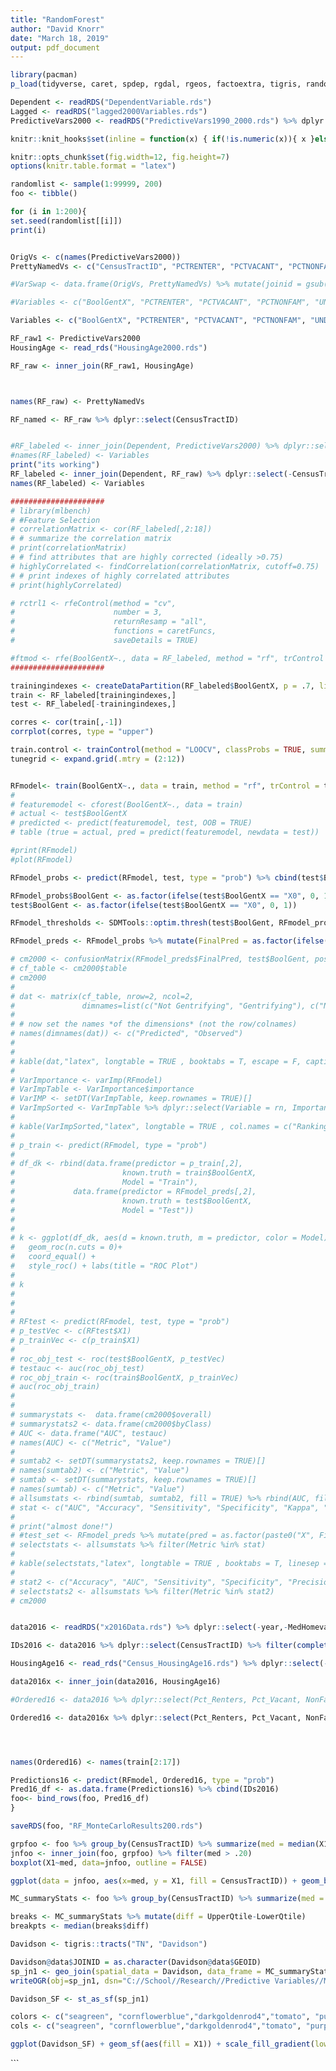 ```yaml
---
title: "RandomForest"
author: "David Knorr"
date: "March 18, 2019"
output: pdf_document
---
```


```r

library(pacman)
p_load(tidyverse, caret, spdep, rgdal, rgeos, factoextra, tigris, randomForest, pROC, plotROC, knitr, kableExtra, data.table, corrplot, party)

Dependent <- readRDS("DependentVariable.rds")
Lagged <- readRDS("lagged2000Variables.rds")
PredictiveVars2000 <- readRDS("PredictiveVars1990_2000.rds") %>% dplyr::select(-contains("90"), - contains("welfare"), -contains("kids"))

knitr::knit_hooks$set(inline = function(x) { if(!is.numeric(x)){ x }else{ prettyNum(round(x,2), big.mark=",") } })

knitr::opts_chunk$set(fig.width=12, fig.height=7) 
options(knitr.table.format = "latex")
```

```r
randomlist <- sample(1:99999, 200)
foo <- tibble()

for (i in 1:200){
set.seed(randomlist[[i]])
print(i)


OrigVs <- c(names(PredictiveVars2000))
PrettyNamedVs <- c("CensusTractID", "PCTRENTER", "PCTVACANT", "PCTNONFAM", "UNDER18", "OVER65", "PCTPOV", "PCTUNEMPLOY", "PCTNOCAR", "PCT3CAR", "PCTPUBTRANSP", "PCT20MINCOMMUTE", "PCTBLUECOLLAR",  "PCTBIGUNIT", "PCTRENTBURDEN", "PARKCOVERAGE", "DOWNTOWNDISTANCE", "TRANSITCOVERAGE", "EVICTIONRATE", "NEWHOUSING")

#VarSwap <- data.frame(OrigVs, PrettyNamedVs) %>% mutate(joinid = gsub("_", "", OrigVs)) %>% filter(OrigVs != "CensusTractID")

#Variables <- c("BoolGentX", "PCTRENTER", "PCTVACANT", "PCTNONFAM", "UNDER18", "OVER65", "PCTPOV", "PCTUNEMPLOY", "PCTNOCAR", "PCT3CAR", "PCTPUBTRANSP", "PCT20MINCOMMUTE", "PCTBLUECOLLAR", "PCTBIGUNIT", "PCTRENTBURDEN", "PARKCOVERAGE", "DOWNTOWNDISTANCE", "TRANSITCOVERAGE", "EVICTIONRATE")

Variables <- c("BoolGentX", "PCTRENTER", "PCTVACANT", "PCTNONFAM", "UNDER18", "OVER65", "PCTPOV", "PCTUNEMPLOY","PCT3CAR", "PCT20MINCOMMUTE", "PCTBLUECOLLAR", "PCTBIGUNIT", "PCTRENTBURDEN", "PARKCOVERAGE", "DOWNTOWNDISTANCE", "EVICTIONRATE", "NEWHOUSING")

RF_raw1 <- PredictiveVars2000 
HousingAge <- read_rds("HousingAge2000.rds")

RF_raw <- inner_join(RF_raw1, HousingAge)



names(RF_raw) <- PrettyNamedVs

RF_named <- RF_raw %>% dplyr::select(CensusTractID)


#RF_labeled <- inner_join(Dependent, PredictiveVars2000) %>% dplyr::select(-CensusTractID, -BoolGent)
#names(RF_labeled) <- Variables
print("its working")
RF_labeled <- inner_join(Dependent, RF_raw) %>% dplyr::select(-CensusTractID, -BoolGent, -PCTNOCAR, -TRANSITCOVERAGE, -PCTPUBTRANSP)
names(RF_labeled) <- Variables

#####################
# library(mlbench)
# #Feature Selection
# correlationMatrix <- cor(RF_labeled[,2:18])
# # summarize the correlation matrix
# print(correlationMatrix)
# # find attributes that are highly corrected (ideally >0.75)
# highlyCorrelated <- findCorrelation(correlationMatrix, cutoff=0.75)
# # print indexes of highly correlated attributes
# print(highlyCorrelated)

# rctrl1 <- rfeControl(method = "cv",
#                      number = 3,
#                      returnResamp = "all",
#                      functions = caretFuncs,
#                      saveDetails = TRUE)

#ftmod <- rfe(BoolGentX~., data = RF_labeled, method = "rf", trControl = trainControl(method = "cv", classProbs = TRUE), metric = "ROC", tuneGrid = tunegrid,rfeControl = rctrl1) 
#####################

trainingindexes <- createDataPartition(RF_labeled$BoolGentX, p = .7, list = FALSE) #maintains proportions of gent/nongent
train <- RF_labeled[trainingindexes,]
test <- RF_labeled[-trainingindexes,]

corres <- cor(train[,-1])
corrplot(corres, type = "upper")

train.control <- trainControl(method = "LOOCV", classProbs = TRUE, summaryFunction = twoClassSummary, savePredictions = TRUE)
tunegrid <- expand.grid(.mtry = (2:12))


RFmodel<- train(BoolGentX~., data = train, method = "rf", trControl = train.control, metric = "Spec", tuneGrid = tunegrid, importance = TRUE) 
# 
# featuremodel <- cforest(BoolGentX~., data = train)
# actual <- test$BoolGentX
# predicted <- predict(featuremodel, test, OOB = TRUE)
# table (true = actual, pred = predict(featuremodel, newdata = test))

#print(RFmodel)
#plot(RFmodel)

RFmodel_probs <- predict(RFmodel, test, type = "prob") %>% cbind(test$BoolGentX)

RFmodel_probs$BoolGent <- as.factor(ifelse(test$BoolGentX == "X0", 0, 1))
test$BoolGent <- as.factor(ifelse(test$BoolGentX == "X0", 0, 1))

RFmodel_thresholds <- SDMTools::optim.thresh(test$BoolGent, RFmodel_probs$X0)

RFmodel_preds <- RFmodel_probs %>% mutate(FinalPred = as.factor(ifelse(`X0` <= RFmodel_thresholds$`sensitivity=specificity`[1], 1, 0)))

# cm2000 <- confusionMatrix(RFmodel_preds$FinalPred, test$BoolGent, positive = "1")
# cf_table <- cm2000$table
# cm2000
# 
# dat <- matrix(cf_table, nrow=2, ncol=2, 
#               dimnames=list(c("Not Gentrifying", "Gentrifying"), c("Not Gentrifying", "Gentrifying")))
# 
# # now set the names *of the dimensions* (not the row/colnames)
# names(dimnames(dat)) <- c("Predicted", "Observed")
# 
# 
# kable(dat,"latex", longtable = TRUE , booktabs = T, escape = F, caption = "Confusion Matrix", format.args = list(big.mark = ",")) %>% kable_styling(position = "center",font_size = 11, latex_options = c("hold_position", "repeat_header")) %>% add_header_above(c("Predicted" = 1, "Observed" = 2))
# 
# VarImportance <- varImp(RFmodel)
# VarImpTable <- VarImportance$importance 
# VarIMP <- setDT(VarImpTable, keep.rownames = TRUE)[]
# VarImpSorted <- VarImpTable %>% dplyr::select(Variable = rn, Importance = X0) %>% arrange(desc(Importance)) %>% mutate(rank = dense_rank(desc(Importance))) %>% select(rank, Variable, Importance)
#  
# kable(VarImpSorted,"latex", longtable = TRUE , col.names = c("Ranking", "Variable", "Importance"),  booktabs = T, escape = F, digits = 2, caption = "Variable Importance", linesep = "", format.args = list(big.mark = ",")) %>% kable_styling(position = "center",font_size = 11, latex_options = c("hold_position", "repeat_header")) 
# 
# p_train <- predict(RFmodel, type = "prob")
# 
# df_dk <- rbind(data.frame(predictor = p_train[,2],
#                        known.truth = train$BoolGentX,
#                        Model = "Train"),
#             data.frame(predictor = RFmodel_preds[,2],
#                        known.truth = test$BoolGentX,
#                        Model = "Test"))
# 
# 
# k <- ggplot(df_dk, aes(d = known.truth, m = predictor, color = Model)) + 
#   geom_roc(n.cuts = 0)+
#   coord_equal() +
#   style_roc() + labs(title = "ROC Plot")
# 
# k
# 
# 
# 
# RFtest <- predict(RFmodel, test, type = "prob")
# p_testVec <- c(RFtest$X1)
# p_trainVec <- c(p_train$X1)
# 
# roc_obj_test <- roc(test$BoolGentX, p_testVec)
# testauc <- auc(roc_obj_test)
# roc_obj_train <- roc(train$BoolGentX, p_trainVec)
# auc(roc_obj_train)
# 
# 
# summarystats <-  data.frame(cm2000$overall)
# summarystats2 <- data.frame(cm2000$byClass)
# AUC <- data.frame("AUC", testauc)
# names(AUC) <- c("Metric", "Value")
# 
# sumtab2 <- setDT(summarystats2, keep.rownames = TRUE)[]
# names(sumtab2) <- c("Metric", "Value")
# sumtab <- setDT(summarystats, keep.rownames = TRUE)[]
# names(sumtab) <- c("Metric", "Value")
# allsumstats <- rbind(sumtab, sumtab2, fill = TRUE) %>% rbind(AUC, fill=TRUE)
# stat <- c("AUC", "Accuracy", "Sensitivity", "Specificity", "Kappa", "Accuracy (Lower)", "Accuracy (Upper)", "Precision", "F1", "Balanced Accuracy")
# 
# print("almost done!")
# #test_set <- RFmodel_preds %>% mutate(pred = as.factor(paste0("X", FinalPred))) %>% select(pred, obs = `test$BoolGentX`, X0, X1)
# selectstats <- allsumstats %>% filter(Metric %in% stat) 
# 
# kable(selectstats,"latex", longtable = TRUE , booktabs = T, linesep = "", escape = F, digits = 3, caption = "Random Forest Model Performance", format.args = list(big.mark = ",")) %>% kable_styling(position = "center",font_size = 11, latex_options = c("hold_position", "repeat_header")) 
# 
# stat2 <- c("Accuracy", "AUC", "Sensitivity", "Specificity", "Precision",  "Kappa","F1", "Balanced Accuracy")
# selectstats2 <- allsumstats %>% filter(Metric %in% stat2) 
# cm2000


data2016 <- readRDS("x2016Data.rds") %>% dplyr::select(-year,-MedHomevalue, -MedRent, -MedIncome, -MedianAgeBuilt, - CollegePct, -PctNonWhite, -Pct_MultiUnit, CensusTractID) %>% filter(complete.cases(.))

IDs2016 <- data2016 %>% dplyr::select(CensusTractID) %>% filter(complete.cases(.))

HousingAge16 <- read_rds("Census_HousingAge16.rds") %>% dplyr::select(-year)

data2016x <- inner_join(data2016, HousingAge16)

#Ordered16 <- data2016 %>% dplyr::select(Pct_Renters, Pct_Vacant, NonFamPct, Under18, Over65x, PovertyPct, UnemploymentPct, NoCarPct, Pct3Vehicles, PctPubCommute, PctCommuteless20min, PctBlueCollar, PctBigUnits, RentBurdenPct, Park_PctCoverage16, Dist2Downtown, Transit_PctCoverage, EvictionRate)

Ordered16 <- data2016x %>% dplyr::select(Pct_Renters, Pct_Vacant, NonFamPct, Under18, Over65x, PovertyPct, UnemploymentPct, Pct3Vehicles, PctCommuteless20min, PctBlueCollar, PctBigUnits, RentBurdenPct, Park_PctCoverage16, Dist2Downtown, EvictionRate, PctNewHomes)




names(Ordered16) <- names(train[2:17])

Predictions16 <- predict(RFmodel, Ordered16, type = "prob") 
Pred16_df <- as.data.frame(Predictions16) %>% cbind(IDs2016)
foo<- bind_rows(foo, Pred16_df)
}

saveRDS(foo, "RF_MonteCarloResults200.rds")
```

```r

grpfoo <- foo %>% group_by(CensusTractID) %>% summarize(med = median(X1))
jnfoo <- inner_join(foo, grpfoo) %>% filter(med > .20)
boxplot(X1~med, data=jnfoo, outline = FALSE)

ggplot(data = jnfoo, aes(x=med, y = X1, fill = CensusTractID)) + geom_boxplot() + theme(legend.position = "none")

MC_summaryStats <- foo %>% group_by(CensusTractID) %>% summarize(med = median(X1), avg = mean(X1), LowerQtile = quantile(X1, .25), UpperQtile = quantile(X1, .75))

breaks <- MC_summaryStats %>% mutate(diff = UpperQtile-LowerQtile)
breakpts <- median(breaks$diff)

Davidson <- tigris::tracts("TN", "Davidson")

Davidson@data$JOINID = as.character(Davidson@data$GEOID)
sp_jn1 <- geo_join(spatial_data = Davidson, data_frame = MC_summaryStats, by_sp = "JOINID", by_df = "CensusTractID", how = "inner")
writeOGR(obj=sp_jn1, dsn="C://School//Research//Predictive Variables//Master//FinalPredictions", layer="RF_MonteCarlo", driver="ESRI Shapefile")

Davidson_SF <- st_as_sf(sp_jn1)

colors <- c("seagreen", "cornflowerblue","darkgoldenrod4","tomato", "purple")
cols <- c("seagreen", "cornflowerblue","darkgoldenrod4","tomato", "purple")
```
\newpage
```r
ggplot(Davidson_SF) + geom_sf(aes(fill = X1)) + scale_fill_gradient(low = "blue", high = "red") + coord_sf() + theme(legend.position="none")  + theme(legend.position = "right")  + theme(axis.text = element_blank(), axis.ticks = element_blank()) + labs(title = "Nashville Neighborhood Change Predictions", caption = "Geometries: tigris")
```
```